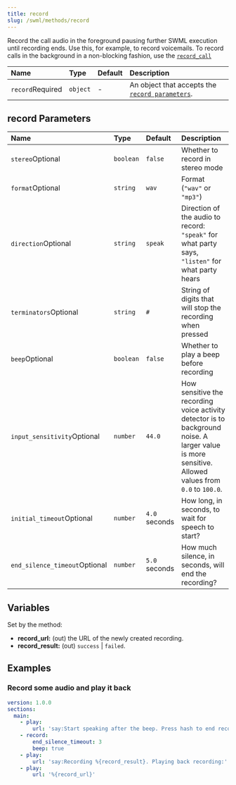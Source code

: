 ```yaml
---
title: record
slug: /swml/methods/record
---
```


Record the call audio in the foreground pausing further SWML execution until recording ends. Use this, for example, to record voicemails.
To record calls in the background in a non-blocking fashion, use the [`record_call`](./record_call.mdx)

| Name                                                   | Type     | Default | Description                                                           |
|:-------------------------------------------------------|:---------|:--------|:----------------------------------------------------------------------|
| `record`<span className="required-arg">Required</span> | `object` | -       | An object that accepts the [`record parameters`](#record-parameters). |

## **record Parameters**

| Name                                                                | Type      | Default       | Description                                                                                                                                         |
|:--------------------------------------------------------------------|:----------|:--------------|:----------------------------------------------------------------------------------------------------------------------------------------------------|
| `stereo`<span className="optional-arg">Optional</span>              | `boolean` | `false`       | Whether to record in stereo mode                                                                                                                    |
| `format`<span className="optional-arg">Optional</span>              | `string`  | `wav`         | Format (`"wav"` or `"mp3"`)                                                                                                                         |
| `direction`<span className="optional-arg">Optional</span>           | `string`  | `speak`       | Direction of the audio to record: `"speak"` for what party says, `"listen"` for what party hears                                                    |
| `terminators`<span className="optional-arg">Optional</span>         | `string`  | `#`           | String of digits that will stop the recording when pressed                                                                                          |
| `beep`<span className="optional-arg">Optional</span>                | `boolean` | `false`       | Whether to play a beep before recording                                                                                                             |
| `input_sensitivity`<span className="optional-arg">Optional</span>   | `number`  | `44.0`        | How sensitive the recording voice activity detector is to background noise. A larger value is more sensitive. Allowed values from `0.0` to `100.0`. |
| `initial_timeout`<span className="optional-arg">Optional</span>     | `number`  | `4.0` seconds | How long, in seconds, to wait for speech to start?                                                                                                  |
| `end_silence_timeout`<span className="optional-arg">Optional</span> | `number`  | `5.0` seconds | How much silence, in seconds, will end the recording?                                                                                               |

## **Variables**

Set by the method:

- **record_url:** (out) the URL of the newly created recording.
- **record_result:** (out) `success` | `failed`.

## **Examples**

### Record some audio and play it back

```yaml andJson
version: 1.0.0
sections:
  main:
    - play:
        url: 'say:Start speaking after the beep. Press hash to end recording.'
    - record:
        end_silence_timeout: 3
        beep: true
    - play:
        url: 'say:Recording %{record_result}. Playing back recording:'
    - play:
        url: '%{record_url}'
```
